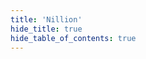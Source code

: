 ```yaml
---
title: 'Nillion'
hide_title: true
hide_table_of_contents: true
---
```



<ChainLayout>
  <ChainHero
    name="Nillion"
    iconUrl="img/"
    scope="mainnet"
    chainId="nillion-1"
    nodeVersion="v0.2.5"
    token=""
    stakeUrl=""
    restakeUrl=""
    websiteUrl="https://nillion.com"
    githubUrl="https://github.com/NillionNetwork"
    xUrl="https://x.com/nillionnetwork"
    discordUrl="https://discord.com/invite/nillionnetwork"
  />

<ProductLinks explorerUrl="" appUrl="" appImageUrl="img/products/" />

<ToolsGrid chainName="nillion" />

</ChainLayout>
